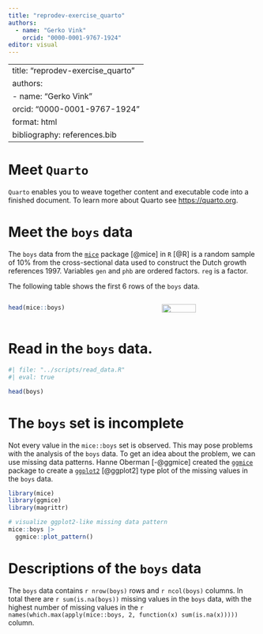 ```yaml
---
title: "reprodev-exercise_quarto"
authors:
  - name: "Gerko Vink"
    orcid: "0000-0001-9767-1924"
editor: visual
---
```


---
title: "reprodev-exercise_quarto"
authors:
  - name: "Gerko Vink"
    orcid: "0000-0001-9767-1924"
format: html
bibliography: references.bib
---

# Meet `Quarto`

`Quarto` enables you to weave together content and executable code into a finished document. 
To learn more about Quarto see [https://quarto.org](https://quarto.org).

# Meet the `boys` data 
The `boys` data from the [`mice`](https://github.com/amices/mice){.pkg} package [@mice] in [`R`]{.proglang} [@R] is a random sample of 10% from the cross-sectional data used to construct the Dutch growth references 1997. Variables `gen` and `phb` are ordered factors. `reg` is a factor.

The following table shows the first 6 rows of the `boys` data.

:::: {.columns}
::: {.column width="60%"}
```r
head(mice::boys)
```
:::

::: {.column width="40%"}

![](https://amices.org/mice/logo.png){fig-align="right" width=60%}
:::
::::

# Read in the `boys` data. 

```r
#| file: "../scripts/read_data.R"
#| eval: true 
```

```r
head(boys)
```

# The `boys` set is incomplete
Not every value in the `mice::boys` set is observed. This may pose problems with the analysis of the `boys` data. To get an idea about the problem, we can use missing data patterns. Hanne Oberman [-@ggmice] created the [`ggmice`](https://github.com/amices/ggmice){.pkg} package to create a [`ggplot2`](https://ggplot2.tidyverse.org){.pkg} [@ggplot2] type plot of the missing values in the `boys` data.

```r
library(mice)
library(ggmice)
library(magrittr)

# visualize ggplot2-like missing data pattern
mice::boys |>
  ggmice::plot_pattern()
```

# Descriptions of the `boys` data
The `boys` data contains `r nrow(boys)` rows and `r ncol(boys)` columns. In total there are `r sum(is.na(boys))` missing values in the `boys` data, with the highest number of missing values in the `r names(which.max(apply(mice::boys, 2, function(x) sum(is.na(x)))))` column. 